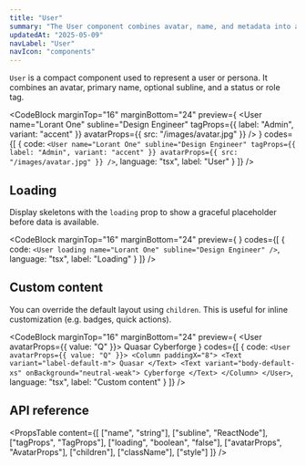 ```yaml
---
title: "User"
summary: "The User component combines avatar, name, and metadata into a compact identity preview with optional loading states and tags."
updatedAt: "2025-05-09"
navLabel: "User"
navIcon: "components"
---
```


`User` is a compact component used to represent a user or persona. It combines an avatar, primary name, optional subline, and a status or role tag.

<CodeBlock
  marginTop="16"
  marginBottom="24"
  preview={
    <User
      name="Lorant One"
      subline="Design Engineer"
      tagProps={{ label: "Admin", variant: "accent" }}
      avatarProps={{ src: "/images/avatar.jpg" }}
    />
  }
  codes={[
    {
      code:
`<User
    name="Lorant One"
    subline="Design Engineer"
    tagProps={{ label: "Admin", variant: "accent" }}
    avatarProps={{ src: "/images/avatar.jpg" }}
/>`,
      language: "tsx",
      label: "User"
    }
  ]}
/>

## Loading

Display skeletons with the `loading` prop to show a graceful placeholder before data is available.

<CodeBlock
  marginTop="16"
  marginBottom="24"
  preview={
    <User loading name="Lorant One" subline="Design Engineer" />
  }
  codes={[
    {
      code:
`<User loading name="Lorant One" subline="Design Engineer" />`,
      language: "tsx",
      label: "Loading"
    }
  ]}
/>

## Custom content

You can override the default layout using `children`. This is useful for inline customization (e.g. badges, quick actions).

<CodeBlock
  marginTop="16"
  marginBottom="24"
  preview={
    <User avatarProps={{ value: "Q" }}>
      <Column paddingX="8">
        <Text variant="label-default-m">
          Quasar
        </Text>
        <Text variant="body-default-xs" onBackground="neutral-weak">
          Cyberforge
        </Text>
      </Column>
    </User>
  }
  codes={[
    {
      code:
`<User avatarProps={{ value: "Q" }}>
    <Column paddingX="8">
      <Text variant="label-default-m">
        Quasar
      </Text>
      <Text variant="body-default-xs" onBackground="neutral-weak">
        Cyberforge
      </Text>
    </Column>
</User>`,
      language: "tsx",
      label: "Custom content"
    }
  ]}
/>

## API reference

<PropsTable
  content={[
    ["name", "string"],
    ["subline", "ReactNode"],
    ["tagProps", "TagProps"],
    ["loading", "boolean", "false"],
    ["avatarProps", "AvatarProps"],
    ["children"],
    ["className"],
    ["style"]
  ]}
/>